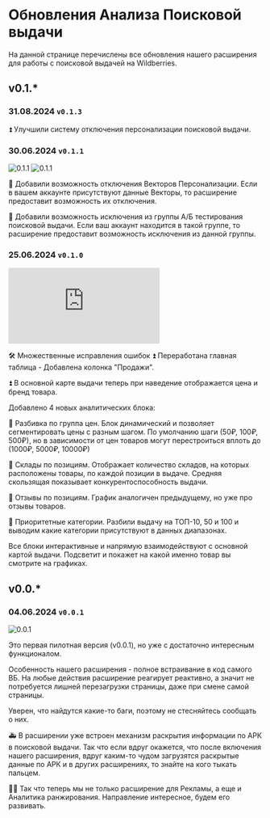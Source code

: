 
# Обновления Анализа Поисковой выдачи

На данной странице перечислены все обновления нашего расширения для работы с поисковой выдачей на Wildberries.

## v0.1.\*

### 31.08.2024 `v0.1.3`

⏫ Улучшили систему отключения персонализации поисковой выдачи.

### 30.06.2024 `v0.1.1`

![0.1.1](/extension-updates/search/2.jpg)
![0.1.1](/extension-updates/search/3.jpg)

💊 Добавили возможность отключения Векторов Персонализации. 
Если в вашем аккаунте присутствуют данные Векторы, то расширение предоставит возможность их отключения.

💊 Добавили возможность исключения из группы А/Б тестирования поисковой выдачи. 
Если ваш аккаунт находится в такой группе, то расширение предоставит возможность исключения из данной группы.

### 25.06.2024 `v0.1.0`

<iframe style={{width:"100%", aspectRatio:"16/9",marginTop:10, borderRadius:8, border:1, borderColor:"#ffffff1a;", borderWidth:1}} src="https://www.youtube.com/embed/TUYHC359Mqk" title="YouTube video player" frameborder="0" allow="accelerometer; autoplay; clipboard-write; encrypted-media; gyroscope; picture-in-picture; web-share; fullscreen" referrerpolicy="strict-origin-when-cross-origin" allowfullscreen="allowfullscreen" mozallowfullscreen="mozallowfullscreen" msallowfullscreen="msallowfullscreen" oallowfullscreen="oallowfullscreen" webkitallowfullscreen="webkitallowfullscreen"></iframe>

🛠 Множественные исправления ошибок
⏫ Переработана главная таблица - Добавлена колонка "Продажи".

⏫ В основной карте выдачи теперь при наведение отображается цена и бренд товара.

Добавлено 4 новых аналитических блока:

 💊 Разбивка по группа цен. Блок динамический и позволяет сегментировать цены с разным шагом. По умолчанию шаги (50₽, 100₽, 500₽), но в зависимости от цен товаров могут перестроиться вплоть до (1000₽, 5000₽, 10000₽)

 💊 Склады по позициям. Отображает количество складов, на которых расположены товары, по каждой позиции в выдаче. Средняя скользящая показывает конкурентоспособность выдачи.

 💊 Отзывы по позициям. График аналогичен предыдущему, но уже про отзывы товаров.

 💊 Приоритетные категории. Разбили выдачу на ТОП-10, 50 и 100 и выводим какие категории присутствуют в данных диапазонах.

Все блоки интерактивные и напрямую взаимодействуют с основной картой выдачи. Подсветит и покажет на какой именно товар вы смотрите на графиках.

## v0.0.\*

### 04.06.2024 `v0.0.1`

![0.0.1](/extension-updates/search/1.png)

Это первая пилотная версия (v0.0.1), но уже с достаточно интересным функционалом.

Особенность нашего расширения - полное встраивание в код самого ВБ. На любые действия расширение реагирует реактивно, а значит не потребуется лишней перезагрузки страницы, даже при смене самой страницы. 

Уверен, что найдутся какие-то баги, поэтому не стесняйтесь сообщать о них.

🚑 В расширении уже встроен механизм раскрытия информации по АРК в поисковой выдачи. Так что если вдруг окажется, что после включения нашего расширения, вдруг каким-то чудом загрузятся раскрытые данные по АРК и в других расширениях, то знайте на кого тыкать пальцем.

👨‍💻 Так что теперь мы не только расширение для Рекламы, а еще и Аналитика ранжирования. Направление интересное, будем его развивать.